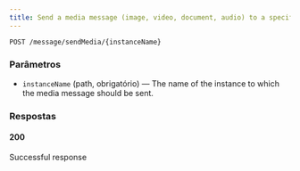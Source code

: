 ```yaml
---
title: Send a media message (image, video, document, audio) to a specified instance.
---
```


```http
POST /message/sendMedia/{instanceName}
```



### Parâmetros

- `instanceName` (path, obrigatório) — The name of the instance to which the media message should be sent.

### Respostas
#### 200
Successful response

